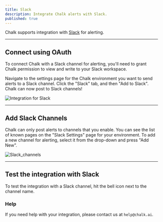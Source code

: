 ```yaml
---
title: Slack
description: Integrate Chalk alerts with Slack.
published: true
---
```


Chalk supports integration with [Slack](https://slack.com) for alerting.

---

## Connect using OAuth

To connect Chalk with a Slack channel for alerting,
you'll need to grant Chalk permission to view and
write to your Slack workspace.

Navigate to the settings page for the Chalk environment
you want to send alerts to a Slack channel.
Click the "Slack" tab, and then "Add to Slack".
Chalk can now post to Slack channels!

![Integration for Slack](/img/slack.png)

---

## Add Slack Channels

Chalk can only post alerts to channels that you enable.
You can see the list of known pages on the "Slack Settings" page for your environment.
To add a new channel for alerting, select it from the drop-down and press "Add New".

![Slack_channels](/img/SlackChannels.png)

---

## Test the integration with Slack

To test the integration with a Slack channel, hit the bell icon next to the channel name.

### Help

If you need help with your integration, please contact us at `help@chalk.ai`.
